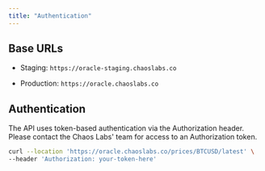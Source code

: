 ```yaml
---
title: "Authentication"
---
```


## Base URLs

* Staging: `https://oracle-staging.chaoslabs.co`

* Production: `https://oracle.chaoslabs.co`

## Authentication

The API uses token-based authentication via the Authorization header. Please contact the Chaos Labs' team for access to an Authorization token.

```sh
curl --location 'https://oracle.chaoslabs.co/prices/BTCUSD/latest' \
--header 'Authorization: your-token-here' 
```
